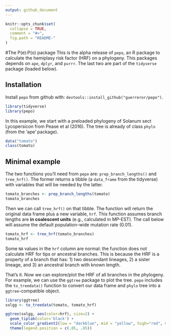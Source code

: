 ```yaml
---
output: github_document
---
```


<!-- README.md is generated from README.Rmd. Please edit that file -->

```r
knitr::opts_chunk$set(
  collapse = TRUE,
  comment = "#>",
  fig.path = "README-"
)
```

#The P(e):P(o) package
This is the alpha release of `pepo`, an R package to calculate the hemiplasy risk factor (HRF) on a phylogeny. This packages depends on `ape`, `dplyr`, and `purrr`. The last two are part of the `tidyverse` package (loaded below). 

## Installation
Install `pepo` from github with: `devtools::install_github("guerreror/pepo")`.

```r
library(tidyverse)
library(pepo)
```

In this example, we start with a preloaded phylogeny of Solanum sect Lycopersicon from Pease et al (2016). The tree is already of class `phylo` (from the 'ape' package). 

```r
data("tomato")
class(tomato)
```

## Minimal example
The two functions you'll need from `pepo` are: `prep_branch_lengths()` and `tree_hrf()`. The former returns a tibble (a `data_frame` from the tidyverse) with variables that will be needed by the latter.

```r
tomato_branches <- prep_branch_lengths(tomato) 
tomato_branches
```

Then we can call `tree_hrf()` on that tibble. The function will return the original data frame plus a new variable, `hrf`. This function assumes branch lengths are **in coalescent units** (e.g., calculated in MP-EST). The call below will assume the default population-wide mutation rate (0.01).

```r
tomato_hrf <- tree_hrf(tomato_branches)
tomato_hrf
```

Some `NA` values in the `hrf` column are normal: the function does not calculate HRF for tips or ancestral branches. This is because the HRF is a property of a branch that has: 1) two descendant lineages, 2) a sister lineage, and 3) an ancestral branch with known length.

That's it. Now we can explore/plot the HRF of all branches in the phylogeny. For example, we can use the `ggtree` package to plot the tree. `pepo` includes the `to_treedata()` function to convert our data frame and `phylo` tree into a `ggtree`-compatible object.

```r
library(ggtree)
solgg <- to_treedata(tomato, tomato_hrf)

ggtree(solgg, aes(color=hrf), size=2) + 
  geom_tiplab(color='black') +
  scale_color_gradient2(low = "darkblue", mid = "yellow", high="red", midpoint=1, na.value="grey80")+
  theme(legend.position = c(.05, .85))
```

